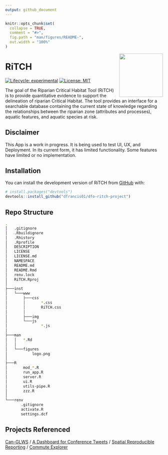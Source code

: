 ```yaml
---
output: github_document
---
```


<!-- README.md is generated from README.Rmd. Please edit that file -->

<!--
You'll still need to render `README.Rmd` regularly, to keep `README.md` up-to-date. `devtools::build_readme()` is handy for this. 
-->

```r
knitr::opts_chunk$set(
  collapse = TRUE,
  comment = "#>",
  fig.path = "man/figures/README-",
  out.width = "100%"
)
```
<!--RiTCH Logo-->
<img src="man/figures/logo.png" align="right" height="139"/>

<!--RiTCH Title-->
# **RiTCH**

<!-- badges: start -->

[![Lifecycle: experimental](https://img.shields.io/badge/lifecycle-experimental-orange.svg)](https://lifecycle.r-lib.org/articles/stages.html#experimental) [![License: MIT](https://img.shields.io/badge/License-MIT-brightgreen.svg)](https://opensource.org/licenses/MIT)
<!--release, build pass-->
<!-- badges: end -->

The goal of the Riparian Critical Habitat Tool (RiTCH) is to provide quantitative evidence to support the delineation of riparian Critical Habitat. The tool provides an interface for a searchable database containing the current state of knowledge regarding the relationships between the riparian zone (attributes and processes), aquatic features, and aquatic species at risk.

## Disclaimer

This App is a work in progress. It is being used to test UI, UX, and Deployment. In its current form, it has limited functionality. Some features have limited or no implementation.

## Installation

You can install the development version of RiTCH from [GitHub](https://github.com/) with:

``` r
# install.packages("devtools")
devtools::install_github("dfrancis01/dfo-ritch-project")
```
## Repo Structure
```bash
.
│   .gitignore
│   .Rbuildignore
│   .Rhistory
│   .Rprofile
│   DESCRIPTION
│   LICENSE
│   LICENSE.md
│   NAMESPACE
│   README.md
│   README.Rmd
│   renv.lock
│   RiTCH.Rproj
│
├───inst
│   └───www
│       ├───css
│       │       *.css
│       │       RiTCH.css
│       │
│       ├───img
│       └───js
│               *.js
│
├───man
│   │   *.Rd
│   │
│   └───figures
│           logo.png
│
├───R
│       mod_*.R
│       run_app.R
│       server.R
│       ui.R
│       utils-pipe.R
│       zzz.R
│
└───renv
       .gitignore
       activate.R
       settings.dcf
```

## Projects Referenced

[Can-GLWS](https://www.uoguelph.ca/watershed/glws/) / [A Dashboard for Conference Tweets](https://shiny.rstudio.com/gallery/conference-tweet-dashboard.html) / [Spatial Reproducible Reporting](https://github.com/dfo-mar-odis/shinySpatialApp) / [Commute Explorer](https://nz-stefan.shinyapps.io/commute-explorer-2/)
